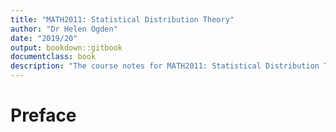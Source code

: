```yaml
--- 
title: "MATH2011: Statistical Distribution Theory"
author: "Dr Helen Ogden"
date: "2019/20"
output: bookdown::gitbook
documentclass: book
description: "The course notes for MATH2011: Statistical Distribution Theory."
---
```


# Preface {-}
